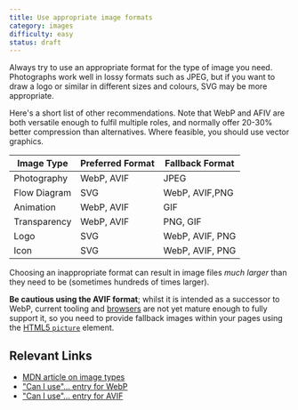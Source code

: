 ```yaml
---
title: Use appropriate image formats
category: images
difficulty: easy
status: draft
---
```


Always try to use an appropriate format for the type of image you need. Photographs work well in lossy formats such as JPEG, but if you want to draw a logo or similar in different sizes and colours, SVG may be more appropriate.

Here's a short list of other recommendations. Note that WebP and AFIV are both versatile enough to fulfil multiple roles, and normally offer 20-30% better compression than alternatives. Where feasible, you should use vector graphics.

| Image Type   | Preferred Format | Fallback Format |
| ------------ | ---------------- | --------------- |
| Photography  | WebP, AVIF       | JPEG            |
| Flow Diagram | SVG              | WebP, AVIF,PNG  |
| Animation    | WebP, AVIF       | GIF             |
| Transparency | WebP, AVIF       | PNG, GIF        |
| Logo         | SVG              | WebP, AVIF, PNG |
| Icon         | SVG              | WebP, AVIF, PNG |

Choosing an inappropriate format can result in image files _much larger_ than they need to be (sometimes hundreds of times larger).

**Be cautious using the AVIF format**; whilst it is intended as a successor to WebP, current tooling and [browsers](https://caniuse.com/avif) are not yet mature enough to fully support it, so you need to provide fallback images within your pages using the [HTML5 `picture`](https://developer.mozilla.org/en-US/docs/Web/HTML/Element/picture) element.

## Relevant Links

- [MDN article on image types](https://developer.mozilla.org/en-US/docs/Web/Media/Formats/Image_types)
- ["Can I use"... entry for WebP](https://caniuse.com/webp)
- ["Can I use"... entry for AVIF](https://caniuse.com/avif)
